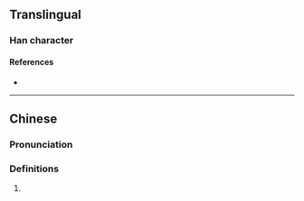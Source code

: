 {{also|𪻲}}
{{character info}}
==Translingual==

===Han character===
{{Han char|rn=96|rad=玉|as=11|sn=15|four=|canj=MGWJC|ids=⿰𤣩貫}}

====References====
* {{Han ref|kx=0740.140|dkj=21183|dj=1150.080|hdz=21136.070|uh=747B|ud=29819}}

----

==Chinese==
{{zh-forms|s=𪻲}}

===Pronunciation===
{{zh-pron
|m=kūn
|c=kwan1
|mc=
|oc=
|cat=
}}

===Definitions===
{{zh-hanzi}}

# {{rfdef|zh|sort=玉11}}